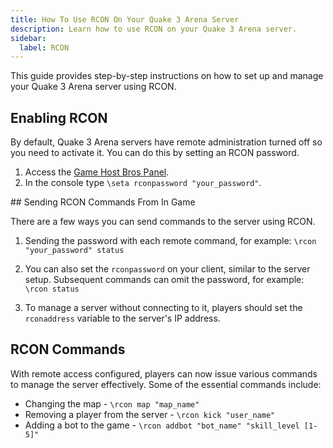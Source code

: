 ```yaml
---
title: How To Use RCON On Your Quake 3 Arena Server
description: Learn how to use RCON on your Quake 3 Arena server.
sidebar:
  label: RCON
---
```


This guide provides step-by-step instructions on how to set up and manage your Quake 3 Arena server using RCON.

## Enabling RCON

By default, Quake 3 Arena servers have remote administration turned off so you need to activate it. You can do this by setting an RCON password.
<Steps>
1. Access the [Game Host Bros Panel](https://panel.gamehostbros.com/).
2. In the console type `\seta rconpassword "your_password"`.
</Steps>
## Sending RCON Commands From In Game

There are a few ways you can send commands to the server using RCON.

1. Sending the password with each remote command, for example:
`\rcon "your_password" status`

2. You can also set the `rconpassword` on your client, similar to the server setup. Subsequent commands can omit the password, for example:
`\rcon status`

3. To manage a server without connecting to it, players should set the `rconaddress` variable to the server's IP address.

## RCON Commands

With remote access configured, players can now issue various commands to manage the server effectively. Some of the essential commands include:

- Changing the map - `\rcon map "map_name"`
- Removing a player from the server - `\rcon kick "user_name"`
- Adding a bot to the game - `\rcon addbot "bot_name" "skill_level [1-5]"`

